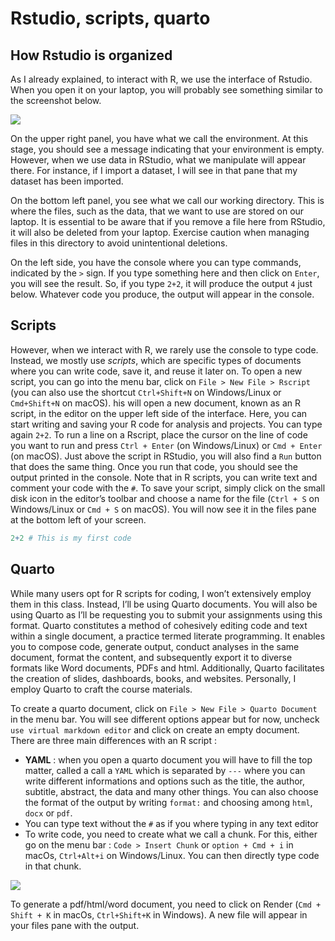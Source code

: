 # Rstudio, scripts, quarto

## How Rstudio is organized

As I already explained, to interact with R, we use the interface of Rstudio. When you open it on your laptop, you will probably see something similar to the screenshot below.

![](figures/getting_rstudio.png)

On the upper right panel, you have what we call the environment. At this stage, you should see a message indicating that your environment is empty. However, when we use data in RStudio, what we manipulate will appear there. For instance, if I import a dataset, I will see in that pane that my dataset has been imported.

On the bottom left panel, you see what we call our working directory. This is where the files, such as the data, that we want to use are stored on our laptop. It is essential to be aware that if you remove a file here from RStudio, it will also be deleted from your laptop. Exercise caution when managing files in this directory to avoid unintentional deletions.

On the left side, you have the console where you can type commands, indicated by the `>` sign. If you type something here and then click on `Enter`, you will see the result. So, if you type `2+2`, it will produce the output `4` just below. Whatever code you produce, the output will appear in the console.

## Scripts

However, when we interact with R, we rarely use the console to type code. Instead, we mostly use *scripts*, which are specific types of documents where you can write code, save it, and reuse it later on. To open a new script, you can go into the menu bar, click on `File > New File > Rscript` (you can also use the shortcut `Ctrl+Shift+N` on Windows/Linux or `Cmd+Shift+N` on macOS). his will open a new document, known as an R script, in the editor on the upper left side of the interface. Here, you can start writing and saving your R code for analysis and projects. You can type again `2+2`. To run a line on a Rscript, place the cursor on the line of code you want to run and press `Ctrl + Enter` (on Windows/Linux) or `Cmd + Enter` (on macOS). Just above the script in RStudio, you will also find a `Run` button that does the same thing. Once you run that code, you should see the output printed in the console. Note that in R scripts, you can write text and comment your code with the `#`. To save your script, simply click on the small disk icon in the editor's toolbar and choose a name for the file (`Ctrl + S` on Windows/Linux or `Cmd + S` on macOS). You will now see it in the files pane at the bottom left of your screen.

```r
2+2 # This is my first code
```

## Quarto

While many users opt for R scripts for coding, I won't extensively employ them in this class. Instead, I'll be using Quarto documents. You will also be using Quarto as I'll be requesting you to submit your assignments using this format. Quarto constitutes a method of cohesively editing code and text within a single document, a practice termed literate programming. It enables you to compose code, generate output, conduct analyses in the same document, format the content, and subsequently export it to diverse formats like Word documents, PDFs and html. Additionally, Quarto facilitates the creation of slides, dashboards, books, and websites. Personally, I employ Quarto to craft the course materials.

To create a quarto document, click on `File > New File > Quarto Document` in the menu bar. You will see different options appear but for now, uncheck `use virtual markdown editor` and click on create an empty document. There are three main differences with an R script :

-   **YAML** : when you open a quarto document you will have to fill the top matter, called a call a `YAML` which is separated by `---` where you can write different informations and options such as the title, the author, subtitle, abstract, the data and many other things. You can also choose the format of the output by writing `format:` and choosing among `html`, `docx` or `pdf`.
-   You can type text without the `#` as if you where typing in any text editor
-   To write code, you need to create what we call a chunk. For this, either go on the menu bar : `Code > Insert Chunk` or `option + Cmd + i` in macOs, `Ctrl+Alt+i` on Windows/Linux. You can then directly type code in that chunk.

![](figures/chunk.png)

To generate a pdf/html/word document, you need to click on Render (`Cmd + Shift + K` in macOs, `Ctrl+Shift+K` in Windows). A new file will appear in your files pane with the output.
